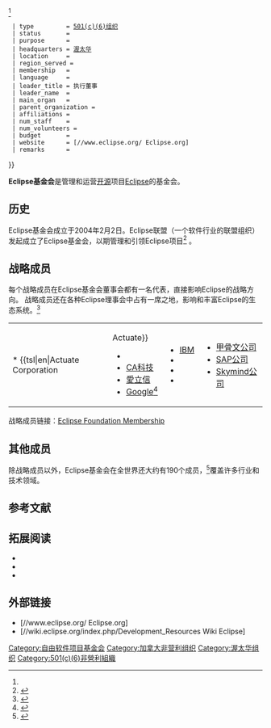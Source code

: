 {{NoteTA
|G1=IT
}}
{{Infobox Organization
  | name         = Eclipse基金会
  | image        = Eclipse Foundation Logo.svg
  | image_border = 
  | size         = 
  | caption      = 
  | map          = 
  | msize        = 
  | mcaption     = 
  | abbreviation = 
  | motto        = 
  | formation    =  {{ Start date and age |2004|02|02}}<ref name="Eclipse Consortium" />
  | type         = [[501(c)条款|501(c)(6)组织]]
  | status       =
  | purpose      = 
  | headquarters = {{CAN}}[[渥太华|渥太华]]
  | location     = 
  | region_served =
  | membership   = 
  | language     = 
  | leader_title = 执行董事
  | leader_name  = {{tsl|en|Mike Milinkovich}}
  | main_organ   = 
  | parent_organization = 
  | affiliations =
  | num_staff    = 
  | num_volunteers =
  | budget       = 
  | website      = [//www.eclipse.org/ Eclipse.org]
  | remarks      = 
}}

'''Eclipse基金会'''是管理和运营[[开源|开源]]项目[[Eclipse|Eclipse]]的基金会。

== 历史 ==
Eclipse基金会成立于2004年2月2日。Eclipse联盟（一个软件行业的联盟组织）发起成立了Eclipse基金会，以期管理和引领Eclipse项目<ref name="Eclipse Consortium">{{cite web | work=Press Release | title=Eclipse Forms Independent Organization | url=//www.eclipse.org/org/press-release/feb2004foundationpr.html | accessdate=2004-02-04 | archive-date=2004-04-07 | archive-url=https://web.archive.org/web/20040407154336/http://www.eclipse.org/org/press-release/feb2004foundationpr.html | dead-url=no }}</ref> 。

==战略成员==
每个战略成员在Eclipse基金会董事会都有一名代表，直接影响Eclipse的战略方向。
战略成员还在各种Eclipse理事会中占有一席之地，影响和丰富Eclipse的生态系统。<ref name="Strategic Members">{{cite web | work=Web Listing | title=Strategic Members | url=//www.eclipse.org/membership/showMembersWithTag.php?TagID=strategic | accessdate=2009-09-04 | archive-url=https://web.archive.org/web/20111101085541/http://www.eclipse.org/membership/showMembersWithTag.php?TagID=strategic | archive-date=2011-11-01 | dead-url=yes }}</ref>
{|
| valign="top" |
* {{tsl|en|Actuate Corporation||Actuate}}
* {{le|Bredex GmbH}}
* [[CA科技|CA科技]]
* [[愛立信|愛立信]]
* [[Google|Google]]<ref name="Google becomes strategic member of the Eclipse Foundation">{{cite web | work=Online Article | title=Google becomes strategic member of the Eclipse Foundation | url=http://www.h-online.com/open/news/item/Google-becomes-strategic-member-of-the-Eclipse-Foundation-1734884.html | accessdate=2012-10-24 | archive-date=2012-10-23 | archive-url=https://web.archive.org/web/20121023200402/http://www.h-online.com/open/news/item/Google-becomes-strategic-member-of-the-Eclipse-Foundation-1734884.html | dead-url=no }}</ref>
| valign="top" |
* [[IBM|IBM]]
* {{le|Innoopract}}
* {{le|itemis}}
* {{le|Obeo}}
| valign="top" |
* [[甲骨文公司|甲骨文公司]]
* [[SAP公司|SAP公司]]
* [[Skymind公司|Skymind公司]]
|}
战略成员链接：[https://www.eclipse.org/membership/exploreMembership.php#tab-strategic Eclipse Foundation Membership] {{Wayback|url=https://www.eclipse.org/membership/exploreMembership.php#tab-strategic |date=20180906014046 }}

==其他成员==
除战略成员以外，Eclipse基金会在全世界还大约有190个成员，<ref name="Eclipse Members">{{cite web | work=Web Listing | title=All Eclipse Foundation Members | url=//www.eclipse.org/membership/showAllMembers.php | accessdate=2008-07-29 | archive-url=https://web.archive.org/web/20080803042256/http://www.eclipse.org/membership/showAllMembers.php | archive-date=2008-08-03 | dead-url=yes }}</ref>覆盖许多行业和技术领域。

==参考文献==
{{reflist}}

== 拓展阅读 ==
*{{cite news
 |date         = 2006-06-26
 |title        = Eclipse's 'Callisto' Onslaught
 |publisher    = internetnews.com
 |author       = Kerner, Sean Michael
 |url          = http://www.internetnews.com/dev-news/article.php/3616221
 |accessdate   = 2017-05-31
 |archive-date = 2016-03-27
 |archive-url  = https://web.archive.org/web/20160327091254/http://www.internetnews.com/dev-news/article.php/3616221
 |dead-url     = no
}}
*{{cite news
 |date         = 2006-09-05
 |title        = Eclipse Adoption on The Rise
 |publisher    = internetnews.com
 |author       = Kerner, Sean Michael
 |url          = http://www.internetnews.com/dev-news/article.php/3630071
 |accessdate   = 2017-05-31
 |archive-date = 2016-03-25
 |archive-url  = https://web.archive.org/web/20160325024552/http://www.internetnews.com/dev-news/article.php/3630071
 |dead-url     = no
}}
*{{cite news
 |date         = 2006-11-08
 |title        = Five Years On: The Future of Eclipse
 |publisher    = internetnews.com
 |author       = Kerner, Sean Michael
 |url          = http://www.internetnews.com/dev-news/article.php/3642326
 |accessdate   = 2017-05-31
 |archive-date = 2016-05-26
 |archive-url  = https://web.archive.org/web/20160526214251/http://www.internetnews.com/dev-news/article.php/3642326
 |dead-url     = no
}}

== 外部链接 ==
* [//www.eclipse.org/ Eclipse.org]
* [//wiki.eclipse.org/index.php/Development_Resources Wiki Eclipse]

{{FOSS}}

[[Category:自由软件项目基金会|Category:自由软件项目基金会]]
[[Category:加拿大非营利组织|Category:加拿大非营利组织]]
[[Category:渥太华组织|Category:渥太华组织]]
[[Category:501(c)(6)非營利組織|Category:501(c)(6)非營利組織]]